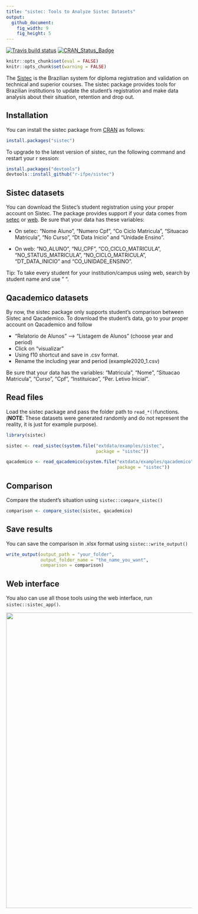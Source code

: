 ```yaml
---
title: "sistec: Tools to Analyze Sistec Datasets"
output:
  github_document:
    fig_width: 9
    fig_height: 5
---
```


  [![Travis build status](https://travis-ci.org/r-ifpe/sistec.svg?branch=master)](https://travis-ci.org/r-ifpe/sistec)
  [![CRAN\_Status\_Badge](https://www.r-pkg.org/badges/version/sistec)](https://cran.r-project.org/package=sistec)


```r
knitr::opts_chunk$set(eval = FALSE)
knitr::opts_chunk$set(warning = FALSE)
```

The [Sistec](https://sistec.mec.gov.br/) is the Brazilian system for diploma registration and validation on technical and superior courses. The sistec package provides tools for Brazilian institutions to update the student's registration and make data analysis about their situation, 
retention and drop out. 

## Installation

You can install the sistec package from
[CRAN](https://CRAN.r-project.org) as follows:

``` r
install.packages("sistec")
```

To upgrade to the latest version of sistec, run the following command and restart your r session:

```r
install.packages("devtools")
devtools::install_github("r-ifpe/sistec")
```

## Sistec datasets

You can download the Sistec's student registration using your proper account on Sistec. The package provides support if your data comes from [setec](http://portal.mec.gov.br/setec-secretaria-de-educacao-profissional-e-tecnologica) or [web](https://sistec.mec.gov.br/).
Be sure that your data has these variables: 
 
 - On setec: "Nome Aluno", "Numero Cpf", "Co Ciclo Matricula", "Situacao Matricula", "No Curso",
 "Dt Data Inicio" and "Unidade Ensino".
  
 - On web: "NO_ALUNO", "NU_CPF", "CO_CICLO_MATRICULA", "NO_STATUS_MATRICULA", "NO_CICLO_MATRICULA", "DT_DATA_INICIO" and "CO_UNIDADE_ENSINO".

Tip: To take every student for your institution/campus using web, search by student name and use " ". 

## Qacademico datasets

By now, the sistec package only supports student's comparison between Sistec and Qacademico. To download 
the student's data, go to your proper account on Qacademico and follow 

 - "Relatorio de Alunos" --> "Listagem de Alunos" (choose year and period)
 - Click on "visualizar" 
 - Using f10 shortcut and save in .csv format.
 - Rename the including year and period (example2020_1.csv) 

Be sure that your data has the variables: "Matricula", "Nome", "Situacao Matricula", "Curso", "Cpf", "Instituicao", "Per. Letivo Inicial".

## Read files

Load the sistec package and pass the folder path to `read_*()`functions. (**NOTE**: These datasets were generated randomly and do not represent the reality, it is just for example purpose).

```r
library(sistec)

sistec <- read_sistec(system.file("extdata/examples/sistec",
                                  package = "sistec"))

qacademico <- read_qacademico(system.file("extdata/examples/qacademico",
                                          package = "sistec"))
```

## Comparison

Compare the student's situation using `sistec::compare_sistec()`

```r
comparison <- compare_sistec(sistec, qacademico)
```

## Save results

You can save the comparison in .xlsx format using `sistec::write_output()`

```r
write_output(output_path = "your_folder",
             output_folder_name = "the_name_you_want",
             comparison = comparison)
```

## Web interface

You also can use all those tools using the web interface, run `sistec::sistec_app()`.

<img src="tools/readme/sistec_app.png" class="screenshot" width=800 />
